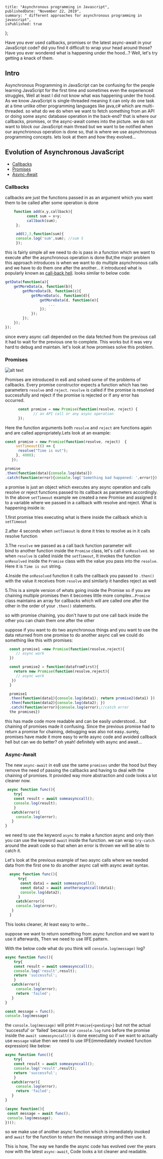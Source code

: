     title: "Asynchronous programming in Javascript",
    publishedDate: "November 22, 2019",
    summary: " different approaches for asynchronous programming in javascript",
    isPublished: true
};

Have you ever used callbacks, promises or the latest async-await in your JavaScript code? did you find it difficult to wrap your head around those? Have you ever wondered what is happening under the hood...? Well, let's try getting a knack of them.

## Intro
Asynchronous Programming in JavaScript can be confusing for the people learning JavaScript for the first time and sometimes even the experienced struggles, Well at least I did not know what was happening under the hood. As we know JavaScript is single-threaded meaning it can only do one task at a time unlike other programming languages like java,c# which are multi-threaded. so what do we do when we want to fetch something from an API or doing some async database operation in the back-end? that is where our callbacks, promises, or the async-await comes into the picture. we do not want to block our JavaScript main thread but we want to be notified when our asynchronous operation is done so, that is where we use asynchronous programming concepts. lets look at them and how they evolved...

## Evolution of Asynchronous JavaScript
    
   * [Callbacks](#Callbacks) 
   * [Promises](#promises)
   * [Async-Await](#async-await)


### Callbacks <a name="Callbacks"></a>
  callbacks are just the functions passed in as an argument which you want them to be called after some operation is done

  ```javascript
      function add(x,y,callback){
            const sum = x+y;
            callback(sum);
       };

       add(2,3,function(sum){
       console.log('sum',sum); //sum 5
       });
  ```
 this is fairly simple all we need to do is pass in a function which we want to execute after the asynchronous operation is done But,the major problem this approach introduces is when we want to do multiple asynchronous calls and we have to do them one after the another... it introduced what is popularly known as [call-back hell](https://en.wiktionary.org/wiki/callback_hell). looks similar to below code:
```javascript
getData(function(a){
    getMoreData(a, function(b){
        getMoreData(b, function(c){ 
            getMoreData(c, function(d){ 
	            getMoreData(d, function(e){ 
		            ...
		        });
	        });
        });
    });
});
```

since every async call depended on the data fetched from the previous call it had to wait for the previous one to complete. This works but it was very hard to debug and maintain. let's look at how promises solve this problem. 
 
### Promises <a name="promises"></a>
![alt text](https://media.giphy.com/media/l1J9wZJLPywQuKovK/giphy.gif "promise")

Promises are introduced in es6 and solved some of the problems of callbacks. Every promise constructor expects a function which has two parameters `resolve` and `reject`. `resolve` is called if the promise is resolved successfully and reject if the promise is rejected or if any error has occurred.
```javascript
      const promise = new Promise(function(resolve, reject) { 
             // an API call or any async operation 
      }); 
```
Here the function arguments both `resolve` and `reject` are functions again and are called appropriately.Lets look at an example:

```javascript
const promise = new Promise(function(resolve, reject)  {
     setTimeout(() => {
      resolve("Time is out");
     }, 4000);
   });

promise
.then(function(data){console.log(data)})
.catch(function(error){console.log('Something bad happened: ',error)})
```
a promise is just an object which executes any async operation and calls resolve or reject functions passed to its callback as parameters accordingly. 
In the above `setTimeout` example we created a new Promise and assigned it to a variable where we passed in a callback with resolve and reject. What is happening inside is:

1.first promise tries executing what is there inside the callback which is 
   `setTimeout`

2.after 4 seconds when `setTimeout` is done it tries to resolve 
  as in it calls resolve function

3.The `resolve` we passed as a call back function parameter will  
   bind to another function inside the `Promise` class, let's call it 
   `onResolved`. so when `resolve` is called inside the `setTimeout`, It invokes the function `onResolved` inside the `Promise` class with the value you pass into the `resolve`. Here it is `Time is out` string.

4.Inside the `onResolved` function it calls the callback you passed to `.then()` 
  with the value it receives from `resolve` and similarly it handles reject as 
  well

5.This is a simple version of whats going inside the Promise so if you 
   are chaining multiple promises then it becomes little more 
   complex...`Promise` class maintains an array for callbacks which will 
   are called one after the other in the order of your `.then()` 
   statements.

so with promise chaining, you don't have to put one call back inside the other you can chain them one after the other 
 
suppose if you want to do two asynchronous things and you want to use the data returned from one promise to do another async call we could do something like this with promises:

```javascript
  const promise1 =new Promise(function(resolve,reject){
     // async work
  })

  const promise2 = function(datafromFirst){
    return new Promise(function(resolve,reject){
     // async work
   })
  }

  promise1
  .then(function(data1){console.log(data1); return promise2(data1) })
  .then(function(data2){console.log(data2); })
  .catch(function(error){console.log(error);//catch error
  the promises})
```

 this has made code more readable and can be easily understood... but chaining of promises made it confusing. Since the previous promise had to return a promise for chaining, debugging was also not easy..surely, promises have made it more easy to write async code and avoided callback hell but can we do better? oh yeah! definitely with async and await...

### Async-Await <a name="async-await"></a>

   The new `async-await` in es8 use the same `promises` under the hood but they remove the need of passing the callbacks and having to deal with the chaining of promises. It provided way more abstraction and code looks a lot cleaner now.

```javascript
 async function func(){
    try{
    const result = await someasynccall();
    console.log(result);
    }
   catch(error){
     console.log(error); 
   } 
}
```

we need to use the keyword `async` to make a function async and only then you can use the keyword `await` inside the function. we can wrap `try-catch` around the await code so that when an error is thrown we will be able to catch it.

Let's look at the previous example of two async calls where we needed data from the first one to do another async call with async await syntax.

```javascript
  async function func(){
      try{
       const data1 = await someasyncall();
       const data2 = await anotherasynccall(data1);
       console.log(data2);
      }
     catch(error){
     console.log(error); 
   }
  }
```
This looks cleaner, At least easy to write...

suppose we want to return something from async function and we want to use it afterwards, Then we need to use IIFE pattern. 

With the below code what do you think will `console.log(message)` log?
```javascript
async function func(){
    try{
    const result = await someasynccall();
    console.log('result',result);
    return 'successful';
    }
   catch(error){
     console.log(error); 
     return 'failed';
   } 
}

const message = func();
console.log(message) 
```

the `console.log(message)` will print `Promise{<pending>}` but not the actual 'successful' or 'failed' because our `console.log` runs before the promise inside the `await someasynccall()` is done executing so if we want to actually use `message` value then we need to use IIFE(immediately invoked function expression) like below:

```javascript
async function func(){
    try{
    const result = await someasynccall();
    console.log('result',result);
    return 'successful';
    }
   catch(error){
     console.log(error);
     return 'failed'; 
   } 
}

(async function(){
 const message = await func();
 console.log(message);
})();
```
so we make use of another async function which is immediately invoked and `await` for the function to return the message string and then use it.

This is how, The way we handle the async code has evolved over the years now with the latest `async-await`, Code looks a lot cleaner and readable.